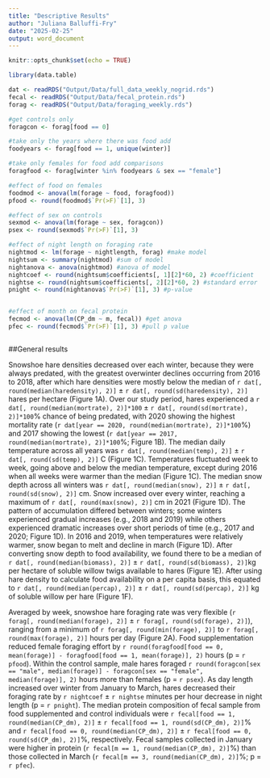 ```yaml
---
title: "Descriptive Results"
author: "Juliana Balluffi-Fry"
date: "2025-02-25"
output: word_document
---
```


```r
knitr::opts_chunk$set(echo = TRUE)

library(data.table)

dat <- readRDS("Output/Data/full_data_weekly_nogrid.rds")
fecal <- readRDS("Output/Data/fecal_protein.rds")
forag <- readRDS("Output/Data/foraging_weekly.rds")

#get controls only
foragcon <- forag[food == 0]

#take only the years where there was food add
foodyears <- forag[food == 1, unique(winter)]

#take only females for food add comparisons
foragfood <- forag[winter %in% foodyears & sex == "female"]

#effect of food on females
foodmod <- anova(lm(forage ~ food, foragfood))
pfood <- round(foodmod$`Pr(>F)`[1], 3)

#effect of sex on controls
sexmod <- anova(lm(forage ~ sex, foragcon))
psex <- round(sexmod$`Pr(>F)`[1], 3)

#effect of night length on foraging rate
nightmod <- lm(forage ~ nightlength, forag) #make model
nightsum <- summary(nightmod) #sum of model
nightanova <- anova(nightmod) #anova of model
nightcoef <- round(nightsum$coefficients[, 1][2]*60, 2) #coefficient
nightse <- round(nightsum$coefficients[, 2][2]*60, 2) #standard error
pnight <- round(nightanova$`Pr(>F)`[1], 3) #p-value


#effect of month on fecal protein
fecmod <- anova(lm(CP_dm ~ m, fecal)) #get anova
pfec <- round(fecmod$`Pr(>F)`[1], 3) #pull p value



```



##General results

Snowshoe hare densities decreased over each winter, because they were always predated, with the greatest overwinter declines occurring from 2016 to 2018, after which hare densities were mostly below the median of `r dat[, round(median(haredensity), 2)]` ± `r dat[, round(sd(haredensity), 2)]` hares per hectare (Figure 1A). Over our study period, hares experienced a `r dat[, round(median(mortrate), 2)]*100` ± `r dat[, round(sd(mortrate), 2)]*100`% chance of being predated, with 2020 showing the highest mortality rate (`r dat[year == 2020, round(median(mortrate), 2)]*100`%) and 2017 showing the lowest (`r dat[year == 2017, round(median(mortrate), 2)]*100`%; Figure 1B). The median daily temperature across all years was `r dat[, round(median(temp), 2)]` ± `r dat[, round(sd(temp), 2)]` C (Figure 1C). Temperatures fluctuated week to week, going above and below the median temperature, except during 2016 when all weeks were warmer than the median (Figure 1C). The median snow depth across all winters was `r dat[, round(median(snow), 2)]` ± `r dat[, round(sd(snow), 2)]` cm. Snow increased over every winter, reaching a maximum of `r dat[, round(max(snow), 2)]` cm in 2021 (Figure 1D). The pattern of accumulation differed between winters; some winters experienced gradual increases (e.g., 2018 and 2019) while others experienced dramatic increases over short periods of time (e.g., 2017 and 2020; Figure 1D). In 2016 and 2019, when temperatures were relatively warmer, snow began to melt and decline in march (Figure 1D). After converting snow depth to food availability, we found there to be a median of `r dat[, round(median(biomass), 2)]` ± `r dat[, round(sd(biomass), 2)]`kg per hectare of soluble willow twigs available to hares (Figure 1E). After using hare density to calculate food availability on a per capita basis, this equated to `r dat[, round(median(percap), 2)]` ± `r dat[, round(sd(percap), 2)]` kg of soluble willow per hare (Figure 1F).


Averaged by week, snowshoe hare foraging rate was very flexible (`r forag[, round(median(forage), 2)]` ± `r forag[, round(sd(forage), 2)]`), ranging from a minimum of `r forag[, round(min(forage), 2)]` to `r forag[, round(max(forage), 2)]` hours per day (Figure 2A). Food supplementation reduced female foraging effort by `r round(foragfood[food == 0, mean(forage)] - foragfood[food == 1, mean(forage)], 2)` hours (p = `r pfood`). Within the control sample, male hares foraged `r round(foragcon[sex == "male", median(forage)] - foragcon[sex == "female", median(forage)], 2)` hours more than females (p = `r psex`). As day length increased over winter from January to March, hares decreased their foraging rate by `r nightcoef` ± `r nightse` minutes per hour decrease in night length (p = `r pnight`). The median protein composition of fecal sample from food supplemented and control individuals were `r fecal[food == 1, round(median(CP_dm), 2)]` ± `r fecal[food == 1, round(sd(CP_dm), 2)]`% and `r fecal[food == 0, round(median(CP_dm), 2)]` ± `r fecal[food == 0, round(sd(CP_dm), 2)]`%, respectively. Fecal samples collected in January were higher in protein (`r fecal[m == 1, round(median(CP_dm), 2)]`%) than those collected in March (`r fecal[m == 3, round(median(CP_dm), 2)]`%; p = `r pfec`). 





